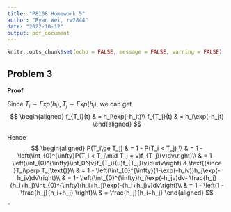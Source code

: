 ```yaml
---
title: "P8108 Homework 5"
author: "Ryan Wei, rw2844"
date: "2022-10-12"
output: pdf_document
---
```


```r
knitr::opts_chunk$set(echo = FALSE, message = FALSE, warning = FALSE)
```

## Problem 3

**Proof**

Since $T_i\sim Exp(h_i), T_j \sim Exp(h_j)$, we can get
$$
\begin{aligned}
f_{T_i}(t) & = h_i\exp(-h_it)\\
f_{T_j}(t) & = h_i\exp(-h_jt)
\end{aligned}
$$

Hence
$$
\begin{aligned}
P(T_i\ge T_j) & = 1 - P(T_i < T_j) \\
& = 1 - \left(\int_{0}^{\infty}P(T_i < T_j\mid T_j = v)f_{T_j}(v)dv\right)\\
& = 1 - \left(\int_{0}^{\infty}\int_0^{v}f_{T_i}(u)f_{T_j}(v)dudv\right) & \text{(since }T_i\perp T_j\text{)}\\
& = 1 - \left(\int_{0}^{\infty}(1-\exp(-h_iv))h_j\exp(-h_jv)dv\right)\\
& = 1- \left(\int_{0}^{\infty}h_j\exp(-h_jv)dv- \frac{h_j}{h_i+h_j}\int_{0}^{\infty}(h_i+h_j)\exp(-(h_i+h_j)v)dv\right)\\
& = 1 - \left(1 - \frac{h_j}{h_i+h_j} \right)\\
& = \frac{h_j}{h_i+h_j}
\end{aligned}
$$
\hfill$\square$